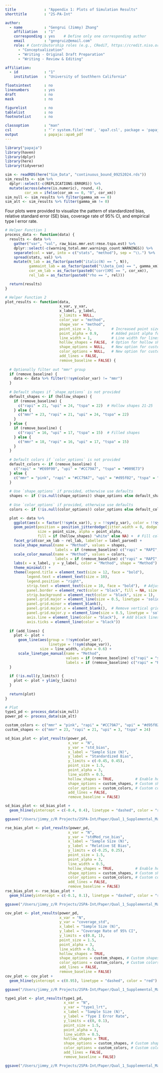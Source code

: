 ```yaml
---
title             : "Appendix 1: Plots of Simulation Results"
shorttitle        : "2S-PA-Int"

author: 
  - name          : "Gengrui (Jimmy) Zhang"
    affiliation   : "1"
    corresponding : yes    # Define only one corresponding author
    email         : "gengruiz@email.com"
    role: # Contributorship roles (e.g., CRediT, https://credit.niso.org/)
      - "Conceptualization"
      - "Writing - Original Draft Preparation"
      - "Writing - Review & Editing"

affiliation:
  - id            : "1"
    institution   : "University of Southhern California"

floatsintext      : no
linenumbers       : yes
draft             : no
mask              : no

figurelist        : no
tablelist         : no
footnotelist      : no

classoption       : "man"
csl               : "`r system.file('rmd', 'apa7.csl', package = 'papaja')`"
output            : papaja::apa6_pdf
---
```


```r
library("papaja")
library(haven)
library(dplyr)
library(here)
library(tidyverse)
```

```r
sim <- readRDS(here("Sim_Data", "continuous_bound_09252024.rds"))
sim_results <- sim %>% 
  dplyr::select(-c(REPLICATIONS:ERRORS)) %>%
  mutate(across(where(is.numeric), round, 4),
         cor_xm = ifelse(cor_xm == 0, "0", cor_xm))
sim_null <- sim_results %>% filter(gamma_xm == 0)
sim_alt <- sim_results %>% filter(gamma_xm != 0)
```

Four plots were provided to visualize the pattern of standardized bias, relative standard error (SE) bias, coverage rate of 95% CI, and empirical type I error rate.

```r
# Helper Function 1
process_data <- function(data) {
  results <- data %>%
    gather("var", "val", raw_bias.mmr.est:rmse.tspa.est) %>%
    dplyr::select(-c(warning_total.mmr.warnings_count:WARNINGS)) %>%
    separate(col = var, into = c("stats", "method"), sep = "\\.") %>%
    spread(stats, val) %>%
    mutate(N_lab = as_factor(paste0("italic(N) == ", N)),
           gammaint_lab = as_factor(paste0("\\beta_{xm} == ", gamma_xm)),
           cor_xm_lab = as_factor(paste0("corr[XM] == ", cor_xm)),
           rel_lab = as_factor(paste0("rho == ", rel)))

  return(results)
}

# Helper Function 2
plot_results <- function(data,
                         x_var, y_var, 
                         x_label, y_label, 
                         y_limits = NULL, 
                         color_var = "method", 
                         shape_var = "method", 
                         point_size = 3,         # Increased point size
                         point_alpha = 0.9,      # Added point alpha for more flexibility
                         line_width = 1,         # Line width for lines if `add_lines = TRUE`
                         hollow_shapes = FALSE,  # Option for hollow shapes
                         shape_options = NULL,   # New option for custom shapes
                         color_options = NULL,   # New option for custom colors
                         add_lines = FALSE, 
                         remove_baseline = FALSE) {
  
  # Optionally filter out "mmr" group
  if (remove_baseline) {
    data <- data %>% filter(!!sym(color_var) != "mmr")
  }
  
  # Default shapes if `shape_options` is not provided
  default_shapes <- if (hollow_shapes) {
    if (remove_baseline) {
      c("rapi" = 21, "upi" = 24, "tspa" = 22)  # Hollow shapes 21-25
    } else {
      c("mmr" = 23, "rapi" = 21, "upi" = 24, "tspa" = 22)
    }
  } else {
    if (remove_baseline) {
      c("rapi" = 16, "upi" = 17, "tspa" = 15)  # Filled shapes
    } else {
      c("mmr" = 18, "rapi" = 16, "upi" = 17, "tspa" = 15)
    }
  }
  
  # Default colors if `color_options` is not provided
  default_colors <- if (remove_baseline) {
    c("rapi" = "#E69F00", "upi" = "#CC79A7", "tspa" = "#009E73")
  } else {
    c("mmr" = "pink", "rapi" = "#CC79A7", "upi" = "#d95f02", "tspa" = "#009E73")
  }
  
  # Use `shape_options` if provided, otherwise use defaults
  shapes <- if (!is.null(shape_options)) shape_options else default_shapes
  
  # Use `color_options` if provided, otherwise use defaults
  colors <- if (!is.null(color_options)) color_options else default_colors

  plot <- data %>%
    ggplot(aes(x = factor(!!sym(x_var)), y = !!sym(y_var), color = !!sym(color_var), shape = !!sym(shape_var))) +
    geom_point(position = position_jitterdodge(jitter.width = 0, dodge.width = 0), 
               size = point_size, alpha = point_alpha, 
               fill = if (hollow_shapes) "white" else NA) +  # Fill color for hollow shapes
    facet_grid(cor_xm_lab ~ rel_lab, labeller = label_parsed) +
    scale_shape_manual(name = "Method", values = shapes,
                       labels = if (remove_baseline) c("rapi" = "RAPI", "upi" = "Matched-Pair UPI", "tspa" = "2S-PA-Int") else c("mmr" = "MMR", "rapi" = "RAPI", "upi" = "Matched-Pair UPI", "tspa" = "2S-PA-Int")) +
    scale_color_manual(name = "Method", values = colors,
                       labels = if (remove_baseline) c("rapi" = "RAPI", "upi" = "Matched-Pair UPI", "tspa" = "2S-PA-Int") else c("mmr" = "MMR", "rapi" = "RAPI", "upi" = "Matched-Pair UPI", "tspa" = "2S-PA-Int")) +
    labs(x = x_label, y = y_label, color = "Method", shape = "Method") +
    theme_minimal() +
    theme(legend.title = element_text(size = 12, face = "bold"),
          legend.text = element_text(size = 10),
          legend.position = "right",
          strip.text = element_text(size = 10, face = "bold"),  # Adjust facet label text
          panel.border = element_rect(color = "black", fill = NA, size = 1),  # Add black border to panels
          strip.background = element_rect(color = "black", size = 1),  # Add black border to facet labels
          panel.grid.major = element_line(size = 0.5, linetype = 'solid', colour = "gray80"),
          panel.grid.minor = element_blank(),
          panel.grid.major.x = element_blank(),  # Remove vertical grid lines
          panel.grid.major.y = element_line(size = 0.5, linetype = 'solid', colour = "gray80"),  # Keep horizontal lines
          axis.line = element_line(color = "black"),  # Add black lines to x and y axes
          axis.ticks = element_line(color = "black"))
  
  if (add_lines) {
    plot <- plot + 
      geom_line(aes(group = !!sym(color_var), 
                    linetype = !!sym(shape_var)), 
                size = line_width, alpha = 0.6) +
      scale_linetype_manual(name = "Method",
                            values = if (remove_baseline) c("rapi" = "solid", "upi" = "dashed", "tspa" = "twodash") else c("mmr" = "dotted", "rapi" = "solid", "upi" = "dashed", "tspa" = "twodash"),
                            labels = if (remove_baseline) c("rapi" = "RAPI", "upi" = "Matched-Pair UPI", "tspa" = "2S-PA-Int") else c("mmr" = "MMR", "rapi" = "RAPI", "upi" = "Matched-Pair UPI", "tspa" = "2S-PA-Int"))
  }
  
  if (!is.null(y_limits)) {
    plot <- plot + ylim(y_limits)
  }
  
  return(plot)
}

# Plot
type1_pd <- process_data(sim_null)
power_pd <- process_data(sim_alt)

custom_colors <- c("mmr" = "pink", "rapi" = "#CC79A7", "upi" = "#d95f02", "tspa" = "#009E73")
custom_shapes <- c("mmr" = 23, "rapi" = 21, "upi" = 3, "tspa" = 24)

sd_bias_plot <- plot_results(power_pd,
                             x_var = "N",
                             y_var = "std_bias",
                             x_label = "Sample Size (N)",
                             y_label = "Standardized Bias",
                             y_limits = c(-0.45, 0.45),
                             point_size = 1.5,
                             point_alpha = 3,
                             line_width = 0.5,
                             hollow_shapes = TRUE,          # Enable hollow shapes
                             shape_options = custom_shapes, # Custom shapes
                             color_options = custom_colors, # Custom colors
                             add_lines = FALSE,
                             remove_baseline = FALSE)

sd_bias_plot <- sd_bias_plot +
  geom_hline(yintercept = c(-0.4, 0.4), linetype = "dashed", color = "red")

ggsave("/Users/jimmy_z/R Projects/2SPA-Int/Paper/Qual_1_Supplemental_Material/2S_PA_Int_Plot_of_Simulation/sd_bias_plot.png", plot = sd_bias_plot, width = 7, height = 5, dpi = 300)
```

```r
rse_bias_plot <- plot_results(power_pd,
                             x_var = "N",
                             y_var = "stdMed_rse_bias",
                             x_label = "Sample Size (N)",
                             y_label = "Relative SE Bias",
                             y_limits = c(-0.25, 0.25),
                             point_size = 1.5,
                             point_alpha = 3,
                             line_width = 0.5,
                             hollow_shapes = TRUE,          # Enable hollow shapes
                             shape_options = custom_shapes, # Custom shapes
                             color_options = custom_colors, # Custom colors
                             add_lines = FALSE,
                             remove_baseline = FALSE)
rse_bias_plot <- rse_bias_plot +
  geom_hline(yintercept = c(-0.1, 0.1), linetype = "dashed", color = "red")

ggsave("/Users/jimmy_z/R Projects/2SPA-Int/Paper/Qual_1_Supplemental_Material/2S_PA_Int_Plot_of_Simulation/rse_bias_plot.png", plot = rse_bias_plot, width = 7, height = 5, dpi = 300)
```

```r
cov_plot <- plot_results(power_pd,
                         x_var = "N",
                         y_var = "coverage_std",
                         x_label = "Sample Size (N)",
                         y_label = "Coverage Rate of 95% CI",
                         y_limits = c(0.8, 1),
                         point_size = 1.5,
                         point_alpha = 3,
                         line_width = 0.5,
                         hollow_shapes = TRUE,
                         shape_options = custom_shapes, # Custom shapes
                         color_options = custom_colors, # Custom colors
                         add_lines = FALSE,
                         remove_baseline = FALSE)
cov_plot <- cov_plot +
  geom_hline(yintercept = c(0.95), linetype = "dashed", color = "red")

ggsave("/Users/jimmy_z/R Projects/2SPA-Int/Paper/Qual_1_Supplemental_Material/2S_PA_Int_Plot_of_Simulation/cov_plot.png", plot = cov_plot, width = 7, height = 5, dpi = 300)
```

```r
type1_plot <- plot_results(type1_pd,
                           x_var = "N",
                           y_var = "type1_lrt",
                           x_label = "Sample Size (N)",
                           y_label = "Type I Error Rate",
                           y_limits = c(0, 0.1),
                           point_size = 1.5,
                           point_alpha = 3,
                           line_width = 0.5,
                           hollow_shapes = TRUE,
                           shape_options = custom_shapes, # Custom shapes
                           color_options = custom_colors, # Custom colors
                           add_lines = FALSE,
                           remove_baseline = FALSE)

ggsave("/Users/jimmy_z/R Projects/2SPA-Int/Paper/Qual_1_Supplemental_Material/2S_PA_Int_Plot_of_Simulation/type1_plot.png", plot = type1_plot, width = 7, height = 5, dpi = 300)
```

\begin{figure}[h]
\centering
\includegraphics[width=1.2\textwidth]{/Users/jimmy_z/R Projects/2SPA-Int/Paper/Qual_1_Supplemental_Material/2S_PA_Int_Plot_of_Simulation/sd_bias_plot.png}
\caption{Standardized Bias in Latent Interaction Effect Estimates for Nonzero Effect}
\caption*{\textit{Note. Points with different shapes represent values for the three latent interaction methods across all simulation conditions. Some values of MMR fall outside the y-axis limits and are not shown. The red dashed lines indicate the acceptable range of [-0.40, 0.40].}}
\end{figure}

\begin{figure}[h]
\centering
\includegraphics[width=1.2\textwidth]{/Users/jimmy_z/R Projects/2SPA-Int/Paper/Qual_1_Supplemental_Material/2S_PA_Int_Plot_of_Simulation/rse_bias_plot.png}
\caption{Relative SE Bias in Latent Interaction Effect Estimates for Nonzero Effect}
\caption*{\textit{Note. Points with different shapes represent values for the three latent interaction methods across all simulation conditions. The red dashed lines indicate the acceptable range of [-10\%, 10\%].}}
\end{figure}

\begin{figure}[h]
\centering
\includegraphics[width=1.2\textwidth]{/Users/jimmy_z/R Projects/2SPA-Int/Paper/Qual_1_Supplemental_Material/2S_PA_Int_Plot_of_Simulation/cov_plot.png}
\caption{Coverage Rate of 95\%CI in Latent Interaction Effect Estimates for Nonzero Effect}
\caption*{\textit{Note. Points with various shapes represent values of three latent interaction methods for all simulation conditions. The red dashed lines indicate the level of 95\%.}}
\end{figure}

\begin{figure}[h]
\centering
\includegraphics[width=1.2\textwidth]{/Users/jimmy_z/R Projects/2SPA-Int/Paper/Qual_1_Supplemental_Material/2S_PA_Int_Plot_of_Simulation/type1_plot.png}
\caption{Empirical Type I Error Rates in Latent Interaction Effect Estimates for Zero Effect}
\caption*{\textit{Note. Points with various shapes represent values of three latent interaction methods for all simulation conditions.}}
\end{figure}
